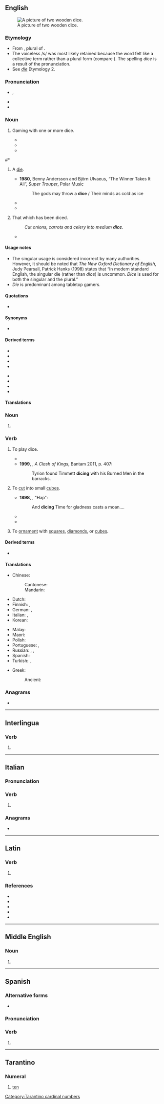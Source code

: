 {{also|Dice}}
==English==
{{wikipedia}}
[[Image:Dices6-1.png|thumb|right|A picture of two wooden dice.]]

===Etymology===
* From {{inh|en|enm|dys|}}, plural of {{m|enm|dy}}.
* The voiceless /s/ was most likely retained because the word felt like a collective term rather than a plural form (compare {{m|en|pence}}). The spelling ''dice'' is a result of the pronunciation.
* See ''[[die#Etymology 2|die]]'' Etymology 2.

===Pronunciation===
* {{enPR|dīs}}, {{IPA|en|/daɪs/}}
* {{audio|en|en-us-dice.ogg|Audio (US)}}
* {{rhymes|en|aɪs|s=1}}

===Noun===
{{en-noun|~|dice|s}}

# {{lb|en|uncountable}} Gaming with one or more dice.
#* {{quote-book|en|title={{w|Heart of Darkness}}|author={{w|Joseph Conrad}}|passage=Or think of a decent young citizen in a toga—perhaps too much '''dice''', you know—coming out here in the train of some prefect, or tax-gatherer, or trader even, to mend his fortunes.|year=1899}}
#* {{quote-book|en|title=Heredity and the nature of man|author={{w|Theodosius Grigorievich Dobzhansky}}|year=1964|passage=On the other hand, evolution is not a matter of chance, even in the sense in which a game of '''dice''' is a game of chance.}}
#* {{quote-book|en|1971|Albert Einstein, Max Born, and Hedwig Born. Irene Born (tr.)|The Born-Einstein Letters|https://www.worldcat.org/title/born-einstein-letters-correspondence-between-albert-einstein-and-max-and-hedwig-born-from-1916-to-1955/oclc/721311064|91|I, at any rate, am convinced that ''He'' is not playing at '''dice'''.}}
<!-- (Original: ''Jedenfalls bin ich überzeugt, dass der Alte nicht würfelt.'' December 4, 1926. Albert Einstein. -->
#* {{quote-book|en|title=Mathematics and the Unexpected|page=67|author=Ivar Ekeland|year=1990|passage=The problem is that no one can throw a die twice in precisely the same way, and this is why '''dice''' is a game of chance and not a skill.}}
# {{lb|en|countable|proscribed|_|by some; standard in British English}} A [[die#Noun|die]].
#* '''1980''', Benny Andersson and Björn Ulvaeus, “The Winner Takes It All”, ''Super Trouper'', Polar Music
#*: The gods may throw a '''dice''' / Their minds as cold as ice
#* {{quote-book|en|year=1945|title=Prospero's Cell: A Guide to the Landscape and Manners of the Island of Corfu|author={{w|Lawrence Durrell}}|passage=A white house set like a '''dice''' on a rock already venerable with the scars of wind and water.}}
#* {{quote-book|en|title=A Companion to Phenomenology and Existentialism|page=106|author={{w|Hubert L. Dreyfus}}, Mark A. Wrathall|year=2009|passage=When we see a '''dice''', we see an object which has six sides, some of which can be seen from where we are, others can be seen if we twist it or move around it.}}
# {{lb|en|uncountable|formerly|_|countable|cooking}} That which has been diced.
#: ''Cut onions, carrots and celery into medium '''dice'''''.
#* {{quote-book|en|passage=If your worship is inclined to take a small draught of good wine, though not very cool, I have here a calabash full of the best, and some '''dices''' of Tronchon cheese|title=The history and adventures of the renowned Don Quixote|volumes=3-4|by={{w|Miguel de Cervantes}} Saavedra|author={{w|Tobias George Smollett}}|edition=5|year=1782}}

====Usage notes====
* The singular usage is considered incorrect by many authorities. However, it should be noted that ''The New Oxford Dictionary of English'', Judy Pearsall, Patrick Hanks (1998) states that “In modern standard English, the singular die (rather than ''dice'') is uncommon. ''Dice'' is used for both the singular and the plural.”
* ''Die'' is predominant among tabletop gamers.

====Quotations====
* {{seeCites|en}}

====Synonyms====
* {{l|en|astragals}}

====Derived terms====
{{rel-top|Terms derived from ''dice'' (noun)}}
* {{l|en|dice divination}}
* {{l|en|dice game}}
* {{l|en|dicey}}
* {{l|en|drugstore dice}}
{{rel-mid}}
* {{l|en|no dice}}
* {{l|en|percentile dice}}
* {{l|en|precision dice}}
* {{l|en|roll the dice}}
{{rel-bottom}}

====Translations====
{{trans-see|polyhedron used in games of chance|die}}

===Noun===
{{head|en|noun form}}

# {{en-irregular plural of|die}}

===Verb===
{{en-verb}}

# {{lb|en|intransitive}} To play dice.
#* {{RQ:Shakespeare Henry 4-1|III|iii|text=Virtuous enough; swore little; '''diced''' not above seven times — a week}}
#* '''1999''', {{w|George R.R. Martin}}, ''A Clash of Kings'', Bantam 2011, p. 407:
#*: Tyrion found Timmett '''dicing''' with his Burned Men in the barracks.
# {{lb|en|transitive}} To [[cut]] into small [[cube]]s.
#* '''1898''', {{w|Thomas Hardy}}, "Hap":
#*: And '''dicing''' Time for gladness casts a moan....
#* {{quote-journal|en|1928||Carrots and Beets in Turnip Border|The Ladies' Home Journal||109|'''Dice''' the vegetables and heat in the double boiler with butter, pepper and salt.|volume=45}}
#* {{quote-journal|en
|title=How our home delivery habit reshaped the world|author=Samanth Subramanian|date=November 21 2019|journal=The Guardian|url=https://www.theguardian.com/technology/2019/nov/21/how-our-home-delivery-habit-reshaped-the-world
|passage=But as our urban lives have grown more pressed for time, we have '''diced''' our opportunity costs finer and finer; from budgeting days or slabs of hours, we have come to rationing minutes. }}
# {{lb|en|transitive}} To [[ornament]] with [[square]]s, [[diamond]]s, or [[cube]]s.

====Derived terms====
* {{l|en|dice with death}}

====Translations====
{{trans-top|to cut into small cubes}}
* Chinese:
*: Cantonese: {{t|yue|切粒|tr=cit3 lap1|sc=Hani}}
*: Mandarin: {{t|cmn|切成丁|tr=qiē chéng dīng|sc=Hani}}
* Dutch: {{t|nl|[[in]] [[blok]]jes [[snijden]]}}
* Finnish: {{t+|fi|kuutioida}}, {{t|fi|[[leikata]] [[kuutioiksi]]}}
* German: {{t|de|[[in]] [[Würfel]] [[schneiden]]}}, {{t+|de|würfeln}}
* Italian: {{t|it|fare a dadini}}, {{t|it|tagliare a dadini}}
* Korean: {{t|ko|깎뚝 썰다}}
{{trans-mid}}
* Malay: {{t|ms|potong dadu}}
* Maori: {{t|mi|tapatapahi}}
* Polish: {{t|pl|kroić w kostkę}}
* Portuguese: {{t|pt|[[cortar]] [[em]] [[cubinhos]]}}, {{t+|pt|picar}}
* Russian: {{t|ru|[[ре́зать]] [[кубик|ку́биками]]|impf}}, {{t|ru|[[нареза́ть]] [[кубик|ку́биками]]|impf}}, {{t|ru|[[наре́зать]] [[кубик|ку́биками]]|pf}} {{qualifier|imperfective/perfective have different word stress}}
* Spanish: {{t|es|[[cortar]] [[en]] [[cubos]]}}
* Turkish: {{t|tr|[[küp]] [[şekil|şeklinde]] [[doğramak]]}}, {{t|tr|[[zar]] [[şekil|şeklinde]] [[kesmek]]}}
{{trans-bottom}}

{{trans-top|to play dice}}
* Greek: {{t|el|παίζω ζάρια}}
*: Ancient: {{t|grc|κυβεύω}}
{{trans-mid}}
{{trans-bottom}}

===Anagrams===
* {{anagrams|en|a=cdei|-cide|cedi|deci-|iced}}

----

==Interlingua==

===Verb===
{{head|ia|verb form}}

# {{ia-form of|dic|e}}

----

==Italian==

===Pronunciation===
{{it-pr|dìce}}

===Verb===
{{head|it|verb form}}

# {{inflection of|it|dire||3|s|pres|indc}}

===Anagrams===
* {{anagrams|it|a=cdei|cedi|deci-}}

----

==Latin==

===Verb===
{{la-verb-form|dīce}}

# {{lb|la|archaic}} {{inflection of|la|dīcō||2|s|pres|actv|impr}}

===References===
* {{R:L&S}}
* {{R:Gaffiot}}
* {{R:PersEnc}}
* {{R:Peck}}
* {{R:Smith's Persons}}

----

==Middle English==

===Noun===
{{head|enm|noun}}

# {{alt form|enm|dees}}

----

==Spanish==

===Alternative forms===
* {{l|es|dize}} {{q|archaic}}

===Pronunciation===
{{es-IPA}}

===Verb===
{{head|es|verb form}}

# {{es-verb form of|decir}}

----

==Tarantino==

===Numeral===
{{head|roa-tar|numeral}}

# [[ten]]

[[Category:Tarantino cardinal numbers]]